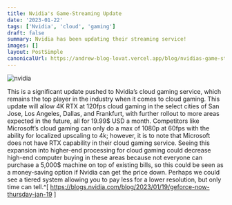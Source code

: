 ```yaml
---
title: Nvidia's Game-Streaming Update
date: '2023-01-22'
tags: ['Nvidia', 'cloud', 'gaming']
draft: false
summary: Nvidia has been updating their streaming service!
images: []
layout: PostSimple
canonicalUrl: https://andrew-blog-lovat.vercel.app/blog/nvidias-game-streaming-update
---
```


![nvidia](/static/images/nvidia.png)

This is a significant update pushed to Nvidia’s cloud gaming service, which remains the top player in the industry when it comes to cloud gaming. This update will allow 4K RTX at 120fps cloud gaming in the select cities of San Jose, Los Angeles, Dallas, and Frankfurt, with further rollout to more areas expected in the future, all for 19.99\$ USD a month. Competitors like Microsoft’s cloud gaming can only do a max of 1080p at 60fps with the ability for localized upscaling to 4k; however, it is to note that Microsoft does not have RTX capability in their cloud gaming service. Seeing this expansion into higher-end processing for cloud gaming could decrease high-end computer buying in these areas because not everyone can purchase a 5,000\$ machine on top of existing bills, so this could be seen as a money-saving option if Nvidia can get the price down. Perhaps we could see a tiered system allowing you to pay less for a lower resolution, but only time can tell.^[ https://blogs.nvidia.com/blog/2023/01/19/geforce-now-thursday-jan-19 ]
